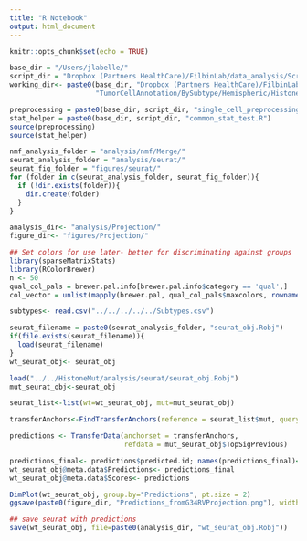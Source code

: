 ```yaml
---
title: "R Notebook"
output: html_document
---
```


```r
knitr::opts_chunk$set(echo = TRUE)

base_dir = "/Users/jlabelle/"
script_dir = "Dropbox (Partners HealthCare)/FilbinLab/data_analysis/Scripts/"
working_dir<- paste0(base_dir, "Dropbox (Partners HealthCare)/FilbinLab/data_analysis/Projects/Immune/", 
                     "TumorCellAnnotation/BySubtype/Hemispheric/HistoneWT/WithNewSample/")

preprocessing = paste0(base_dir, script_dir, "single_cell_preprocessing_helper_functions.R")
stat_helper = paste0(base_dir, script_dir, "common_stat_test.R")
source(preprocessing)
source(stat_helper)

nmf_analysis_folder = "analysis/nmf/Merge/"
seurat_analysis_folder = "analysis/seurat/"
seurat_fig_folder = "figures/seurat/"
for (folder in c(seurat_analysis_folder, seurat_fig_folder)){
  if (!dir.exists(folder)){
    dir.create(folder)
  }
}

analysis_dir<- "analysis/Projection/"
figure_dir<- "figures/Projection/"

## Set colors for use later- better for discriminating against groups
library(sparseMatrixStats)
library(RColorBrewer)
n <- 50
qual_col_pals = brewer.pal.info[brewer.pal.info$category == 'qual',]
col_vector = unlist(mapply(brewer.pal, qual_col_pals$maxcolors, rownames(qual_col_pals)))

subtypes<- read.csv("../../../../../Subtypes.csv")
```

```r
seurat_filename = paste0(seurat_analysis_folder, "seurat_obj.Robj")
if(file.exists(seurat_filename)){
  load(seurat_filename)
}
wt_seurat_obj<- seurat_obj

load("../../HistoneMut/analysis/seurat/seurat_obj.Robj")
mut_seurat_obj<-seurat_obj
```

```r
seurat_list<-list(wt=wt_seurat_obj, mut=mut_seurat_obj)

transferAnchors<-FindTransferAnchors(reference = seurat_list$mut, query=seurat_list$wt)

predictions <- TransferData(anchorset = transferAnchors, 
                            refdata = mut_seurat_obj$TopSigPrevious)

predictions_final<- predictions$predicted.id; names(predictions_final)<- rownames(predictions)
wt_seurat_obj@meta.data$Predictions<- predictions_final
wt_seurat_obj@meta.data$Scores<- predictions

DimPlot(wt_seurat_obj, group.by="Predictions", pt.size = 2)
ggsave(paste0(figure_dir, "Predictions_fromG34RVProjection.png"), width=8, height=7)
```
```r
## save seurat with predictions
save(wt_seurat_obj, file=paste0(analysis_dir, "wt_seurat_obj.Robj"))

```

